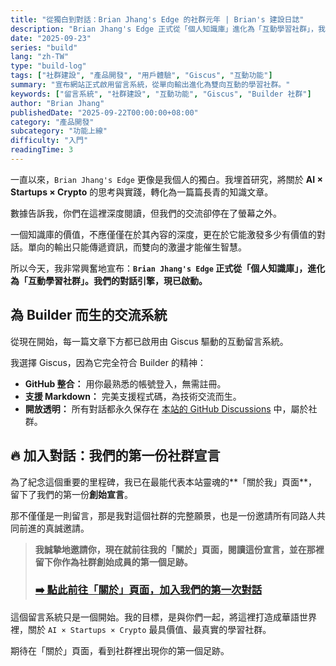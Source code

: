 ```yaml
---
title: "從獨白到對話：Brian Jhang's Edge 的社群元年 | Brian's 建設日誌"
description: "Brian Jhang's Edge 正式從「個人知識庫」進化為「互動學習社群」，我們的對話引擎現已啟動。"
date: "2025-09-23"
series: "build"
lang: "zh-TW"
type: "build-log"
tags: ["社群建設", "產品開發", "用戶體驗", "Giscus", "互動功能"]
summary: "宣布網站正式啟用留言系統，從單向輸出進化為雙向互動的學習社群。"
keywords: ["留言系統", "社群建設", "互動功能", "Giscus", "Builder 社群"]
author: "Brian Jhang"
publishedDate: "2025-09-22T00:00:00+08:00"
category: "產品開發"
subcategory: "功能上線"
difficulty: "入門"
readingTime: 3
---
```


一直以來，`Brian Jhang's Edge` 更像是我個人的獨白。我埋首研究，將關於 **AI × Startups × Crypto** 的思考與實踐，轉化為一篇篇長青的知識文章。

數據告訴我，你們在這裡深度閱讀，但我們的交流卻停在了螢幕之外。

一個知識庫的價值，不應僅僅在於其內容的深度，更在於它能激發多少有價值的對話。單向的輸出只能傳遞資訊，而雙向的激盪才能催生智慧。

所以今天，我非常興奮地宣布：**`Brian Jhang's Edge` 正式從「個人知識庫」，進化為「互動學習社群」。我們的對話引擎，現已啟動。**

## 為 Builder 而生的交流系統

從現在開始，每一篇文章下方都已啟用由 Giscus 驅動的互動留言系統。

我選擇 Giscus，因為它完全符合 Builder 的精神：
* **GitHub 整合：** 用你最熟悉的帳號登入，無需註冊。
* **支援 Markdown：** 完美支援程式碼，為技術交流而生。
* **開放透明：** 所有對話都永久保存在 [本站的 GitHub Discussions](https://github.com/brianjhang/brian-jhangs-edge/discussions) 中，屬於社群。

## 🔥 加入對話：我們的第一份社群宣言

為了紀念這個重要的里程碑，我已在最能代表本站靈魂的**「關於我」頁面**，留下了我們的第一份**創始宣言**。

那不僅僅是一則留言，那是我對這個社群的完整願景，也是一份邀請所有同路人共同前進的真誠邀請。

> **我誠摯地邀請你，現在就前往我的「關於」頁面，閱讀這份宣言，並在那裡留下你作為社群創始成員的第一個足跡。**
>
> ### [➡️ 點此前往「關於」頁面，加入我們的第一次對話](https://brianjhang.com/about)

這個留言系統只是一個開始。我的目標，是與你們一起，將這裡打造成華語世界裡，關於 `AI × Startups × Crypto` 最具價值、最真實的學習社群。

期待在「關於」頁面，看到社群裡出現你的第一個足跡。